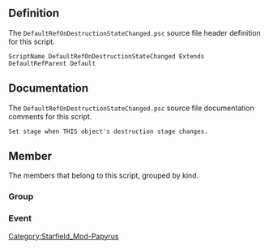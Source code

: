 {{Script_Object_Summary
| title = DefaultRefOnDestructionStateChanged
| name = [[SFM:Script-DefaultRefOnDestructionStateChanged|DefaultRefOnDestructionStateChanged]]
| extends = [[SFM:Script-DefaultRefParent|DefaultRefParent]] → [[SFM:Script-ObjectReference|ObjectReference]] → [[SFM:Script-Form|Form]] → [[SFM:Script-ScriptObject|ScriptObject]]
| flags = Default
}}


== Definition ==
The <code>DefaultRefOnDestructionStateChanged.psc</code> source file header definition for this script.

<source lang="papyrus">
ScriptName DefaultRefOnDestructionStateChanged Extends DefaultRefParent Default
</source>


== Documentation ==
The <code>DefaultRefOnDestructionStateChanged.psc</code> source file documentation comments for this script.

<source>
Set stage when THIS object's destruction stage changes.
</source>


== Member ==
The members that belong to this script, grouped by kind.

=== Group ===
{{Script_Object_Member_Summary
| title = Script_Specific_Properties
| script = [[SFM:Script-DefaultRefOnDestructionStateChanged|DefaultRefOnDestructionStateChanged]]
| name = [[SFM:Script-DefaultRefOnDestructionStateChanged/Script_Specific_Properties|Script_Specific_Properties]]
| kind = Group
}}

=== Event ===
{{Script_Object_Member_Summary
| title = OnDestructionStageChanged
| script = [[SFM:Script-DefaultRefOnDestructionStateChanged|DefaultRefOnDestructionStateChanged]]
| name = [[SFM:Script-DefaultRefOnDestructionStateChanged/OnDestructionStageChanged|OnDestructionStageChanged]]
| kind = Event
| parameters = int aiOldStage, int aiCurrentStage
}}


[[Category:Starfield_Mod-Papyrus]]
